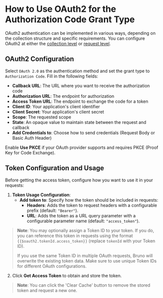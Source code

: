 # How to Use OAuth2 for the Authorization Code Grant Type

OAuth2 authentication can be implemented in various ways, depending on the collection structure and specific requirements. You can configure OAuth2 at either the [collection level](/auth/oauth2-experimental/collection-level-configuration) or [request level](/auth/oauth2-experimental/request-level-configuration).

## OAuth2 Configuration

Select `OAuth 2.0` as the authentication method and set the grant type to `Authorization Code`. Fill in the following fields:
- **Callback URL**: The URL where you want to receive the authorization code
- **Authorization URL**: The endpoint for authorization
- **Access Token URL**: The endpoint to exchange the code for a token
- **Client ID**: Your application's client identifier
- **Client Secret**: Your application's client secret
- **Scope**: The requested scope
- **State**: An opaque value to maintain state between the request and callback
- **Add Credentials to**: Choose how to send credentials (Request Body or Basic Auth Header)

Enable **Use PKCE** if your OAuth provider supports and requires PKCE (Proof Key for Code Exchange).

## Token Configuration and Usage

Before getting the access token, configure how you want to use it in your requests:

1. **Token Usage Configuration**:
   - **Add token to**: Specify how the token should be included in requests:
     - **Headers**: Adds the token to request headers with a configurable prefix (default: `"Bearer"`).
     - **URL**: Adds the token as a URL query parameter with a configurable parameter name (default: `"access_token"`).

> **Note**: You may optionally assign a Token ID to your token. If you do, you can reference this token in requests using the format `{{$oauth2.tokenId.access_token}}` (replace `tokenId` with your Token ID).  
>  
> If you use the same Token ID in multiple OAuth requests, Bruno will overwrite the existing token data. Make sure to use unique Token IDs for different OAuth configurations.  


2. Click **Get Access Token** to obtain and store the token.

> **Note**: You can click the 'Clear Cache' button to remove the stored token and request a new one.

<br />
<br />
<br />
